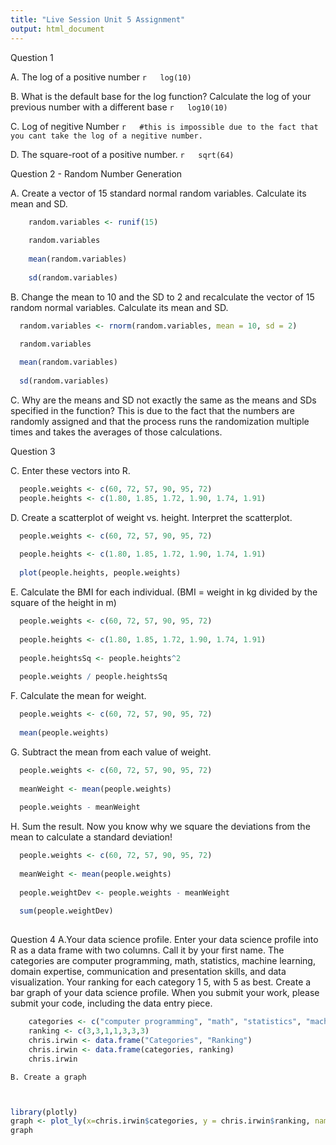 ```yaml
---
title: "Live Session Unit 5 Assignment"
output: html_document
---
```


Question 1

  A. The log of a positive number
  ```r
  log(10)
  ```
  
  B. What is the default base for the log function? Calculate the log of your previous number with a different base
  ```r
  log10(10)
  ```
  
  C. Log of negitive Number
  ```r
  #this is impossible due to the fact that you cant take the log of a negitive number. 
  ```
  
  D. The square-root of a positive number.
  ```r
  sqrt(64)
  ```

Question 2 - Random Number Generation

  A. Create a vector of 15 standard normal random variables. Calculate its mean and SD.
  
```r
    random.variables <- runif(15)
    
    random.variables
    
    mean(random.variables)
    
    sd(random.variables)
```

  B. Change the mean to 10 and the SD to 2 and recalculate the vector of 15 random normal variables. Calculate its mean and SD.
  
```r
  random.variables <- rnorm(random.variables, mean = 10, sd = 2)

  random.variables
  
  mean(random.variables)
  
  sd(random.variables)
```

  C. Why are the means and SD not exactly the same as the means and SDs specified in the function? 
      This is due to the fact that the numbers are randomly assigned and that the process runs the randomization 
      multiple times and takes the averages of 
      those calculations. 

Question 3

  C. Enter these vectors into R.
  
```r
  people.weights <- c(60, 72, 57, 90, 95, 72)
  people.heights <- c(1.80, 1.85, 1.72, 1.90, 1.74, 1.91)
```
  
  D. Create a scatterplot of weight vs. height. Interpret the scatterplot.
  
```r
  people.weights <- c(60, 72, 57, 90, 95, 72)
  
  people.heights <- c(1.80, 1.85, 1.72, 1.90, 1.74, 1.91)
  
  plot(people.heights, people.weights)
```
  
  
  E. Calculate the BMI for each individual. (BMI = weight in kg divided by the square of the height in m)
```r
  
  people.weights <- c(60, 72, 57, 90, 95, 72)
  
  people.heights <- c(1.80, 1.85, 1.72, 1.90, 1.74, 1.91)
  
  people.heightsSq <- people.heights^2
  
  people.weights / people.heightsSq
```

  F. Calculate the mean for weight.
```r
  
  people.weights <- c(60, 72, 57, 90, 95, 72)
  
  mean(people.weights)
```

  G. Subtract the mean from each value of weight.
```r
  people.weights <- c(60, 72, 57, 90, 95, 72)
  
  meanWeight <- mean(people.weights)
  
  people.weights - meanWeight
```

  
  H. Sum the result. Now you know why we square the deviations from the mean to calculate a standard deviation!
```r
  people.weights <- c(60, 72, 57, 90, 95, 72)
  
  meanWeight <- mean(people.weights)
  
  people.weightDev <- people.weights - meanWeight
  
  sum(people.weightDev)
  
```

  
Question 4
    A.Your data science profile. Enter your data science profile into R as a data frame with two columns. Call it by your first name. The categories           are computer programming, math, statistics, machine learning, domain expertise, communication and presentation skills, and data visualization. Your       ranking for each category 1 5, with 5 as best.  Create a bar graph of your data science profile. When you submit your work, please submit your           code, including the data entry piece.
    
      
```r
    categories <- c("computer programming", "math", "statistics", "machine learning", "domain expertise", "communication and presentation skills", "data visualization")
    ranking <- c(3,3,1,1,3,3,3)
    chris.irwin <- data.frame("Categories", "Ranking")
    chris.irwin <- data.frame(categories, ranking)
    chris.irwin

```
  
    B. Create a graph
    
      
```r
library(plotly)
graph <- plot_ly(x=chris.irwin$categories, y = chris.irwin$ranking, name = "Ranking Bar Chart", type = "bar")
graph
```

